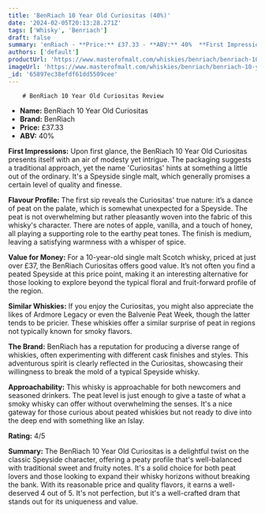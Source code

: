 ```yaml
---
title: 'BenRiach 10 Year Old Curiositas (40%)'
date: '2024-02-05T20:13:28.271Z'
tags: ['Whisky', 'Benriach']
draft: false
summary: 'enRiach - **Price:** £37.33 - **ABV:** 40%  **First Impressions:** Upon first glance, the BenRiach 10 Year Old Curiositas presents...'
authors: ['default']
productUrl: 'https://www.masterofmalt.com/whiskies/benriach/benriach-10-year-old-curiositas-40-whisky/'
imageUrl: 'https://www.masterofmalt.com/whiskies/benriach/benriach-10-year-old-curiositas-40-whisky.jpg'
_id: '65897ec38efdf61dd5509cee'
---
```


        # BenRiach 10 Year Old Curiositas Review

- **Name:** BenRiach 10 Year Old Curiositas
- **Brand:** BenRiach
- **Price:** £37.33
- **ABV:** 40%

**First Impressions:**
Upon first glance, the BenRiach 10 Year Old Curiositas presents itself with an air of modesty yet intrigue. The packaging suggests a traditional approach, yet the name 'Curiositas' hints at something a little out of the ordinary. It's a Speyside single malt, which generally promises a certain level of quality and finesse.

**Flavour Profile:**
The first sip reveals the Curiositas' true nature: it’s a dance of peat on the palate, which is somewhat unexpected for a Speyside. The peat is not overwhelming but rather pleasantly woven into the fabric of this whisky's character. There are notes of apple, vanilla, and a touch of honey, all playing a supporting role to the earthy peat tones. The finish is medium, leaving a satisfying warmness with a whisper of spice.

**Value for Money:**
For a 10-year-old single malt Scotch whisky, priced at just over £37, the BenRiach Curiositas offers good value. It’s not often you find a peated Speyside at this price point, making it an interesting alternative for those looking to explore beyond the typical floral and fruit-forward profile of the region.

**Similar Whiskies:**
If you enjoy the Curiositas, you might also appreciate the likes of Ardmore Legacy or even the Balvenie Peat Week, though the latter tends to be pricier. These whiskies offer a similar surprise of peat in regions not typically known for smoky flavors.

**The Brand:**
BenRiach has a reputation for producing a diverse range of whiskies, often experimenting with different cask finishes and styles. This adventurous spirit is clearly reflected in the Curiositas, showcasing their willingness to break the mold of a typical Speyside whisky.

**Approachability:**
This whisky is approachable for both newcomers and seasoned drinkers. The peat level is just enough to give a taste of what a smoky whisky can offer without overwhelming the senses. It's a nice gateway for those curious about peated whiskies but not ready to dive into the deep end with something like an Islay.

**Rating:** 4/5

**Summary:**
The BenRiach 10 Year Old Curiositas is a delightful twist on the classic Speyside character, offering a peaty profile that's well-balanced with traditional sweet and fruity notes. It's a solid choice for both peat lovers and those looking to expand their whisky horizons without breaking the bank. With its reasonable price and quality flavors, it earns a well-deserved 4 out of 5. It's not perfection, but it's a well-crafted dram that stands out for its uniqueness and value.
